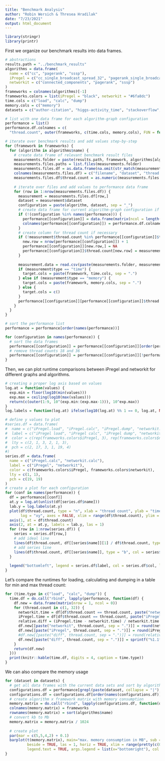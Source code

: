 ```yaml
---
title: "Benchmark Analysis"
author: "Robin Wersich & Thresea Hradilak"
date: "7/23/2021"
output: html_document
---
```


```r
library(stringr)
library(printr)
```


First we organize our benchmark results into data frames.
```r
# abstractions
results.path = "../benchmark_results"
algorithms = data.frame(
  name = c("cc", "pagerank", "sssp"),
  iPregel = c("cc_single_broadcast_spread_32", "pagerank_single_broadcast_32", "sssp_single_broadcast_spread_32"),
  networkit = c("connected_components", "pagerank", "sssp")
)
frameworks = colnames(algorithms)[-1]
frameworks.colors = list(iPregel = "black", networkit = "#6fa8dc")
time.cols = c("load", "calc", "dump")
memory.cols = c("memory")
datasets = c("author-citation", "higgs-activity_time", "stackoverflow", "hollywood-2011")

# list with one data frame for each algorithm-graph configuration
performance = list()
performance.df.colnames = c(
  "thread.count", outer(frameworks, c(time.cols, memory.cols), FUN = function(a, b) paste(a, b, sep = ".")))

# iterate over benchmark results and add values step-by-step
for (framework in frameworks) {
  for (algorithm in algorithms$name) {
    # create data frame of relevant benchmark result files
    measurements.folder = paste(results.path, framework, algorithms[algorithms$name == algorithm, framework], sep = "/")
    measurements.files.paths = list.files(measurements.folder)
    measurements.files.df = as.data.frame(na.omit(str_match(measurements.files.paths, "^([\\w-]+)_(\\d+)_(\\w+).txt$")))
    colnames(measurements.files.df) = c("filename", "dataset", "thread.count", "type")
    measurements.files.df$thread.count = as.numeric(measurements.files.df$thread.count)
    
    # iterate over files and add values to performance data frame
    for (row in 1:nrow(measurements.files.df)) {
      measurement = measurements.files.df[row,]
      dataset = measurement$dataset
      configuration = paste(algorithm, dataset, sep = "_")
      # create data frame for current algorithm-graph configuration if necessary
      if (!(configuration %in% names(performance))) {
        performance[[configuration]] = data.frame(matrix(ncol = length(performance.df.colnames), nrow = 0))
        colnames(performance[[configuration]]) = performance.df.colnames
      }
      # create column for thread count if necessary
      if (!measurement$thread.count %in% performance[[configuration]]$thread.count) {
        new.row = nrow(performance[[configuration]]) + 1
        performance[[configuration]][new.row,] = NA
        performance[[configuration]]$thread.count[new.row] = measurement$thread.count
      }
      
      measurement.data = read.csv(paste(measurements.folder, measurement$filename, sep = "/"), header = FALSE, sep = "\t")
      if (measurement$type == "time") {
        target.cols = paste(framework, time.cols, sep = ".")
      } else if (measurement$type == "memory") {
        target.cols = paste(framework, memory.cols, sep = ".")
      } else {
        target.cols = c()
      }
      performance[[configuration]][performance[[configuration]]$thread.count == measurement$thread.count, target.cols] = colMeans(measurement.data)
    }
  }
}

# sort the performance list
performance = performance[order(names(performance))]

for (configuration in names(performance)) {
  # sort the data frames
  performance[[configuration]] = performance[[configuration]][order(performance[[configuration]]$thread.count),]
  # remove thread counts 18 and 36
  performance[[configuration]] = performance[[configuration]][!performance[[configuration]]$thread.count %in% c(18, 36),]
}
```

Then, we can plot runtime comparisons between iPregel and networkit for different graphs and algorithms.

```r
# creating a proper log axis based on values
log.at = function(values) {
  exp.min = floor(log10(min(values)))
  exp.max = ceiling(log10(max(values)))
  return(c(outer(1:9, 10^(exp.min:(exp.max-1))), 10^exp.max))
}
log.labels = function(log.at) ifelse(log10(log.at) %% 1 == 0, log.at, NA)

# define y values to plot
#series.df = data.frame(
#  name = c("iPregel.load", "iPregel.calc", "iPregel.dump", "networkit.load", "networkit.calc", "networkit.dump"),
#  label = c("iPregel load", "iPregel calc", "iPregel dump", "networkit load", "networkit calc", "networkit dump"),
#  color = c(rep(frameworks.colors$iPregel, 3), rep(frameworks.colors$networkit, 3)),
#  lty = c(2, 1, 3, 2, 1, 3),
#  pch = c(2, 17, 3, 1, 19, 4)
#)
series.df = data.frame(
  name = c("iPregel.calc", "networkit.calc"),
  label = c("iPregel", "networkit"),
  color = c(frameworks.colors$iPregel, frameworks.colors$networkit),
  lty = c(1, 1),
  pch = c(19, 19)
)
# create a plot for each configuration
for (conf in names(performance)) {
  df = performance[[conf]]
  at.y = log.at(unlist(df[series.df$name]))
  lab.y = log.labels(at.y)
  plot(df$thread.count, type = "n", xlab = "thread count", ylab = "time in s", main = conf,
       log = "xy", axes = FALSE, xlim = range(df$thread.count), ylim = c(range(at.y)))
  axis(1, at = df$thread.count)
  axis(2, at = at.y, labels = lab.y, las = 1)
  for (row in 1:nrow(series.df)) {
    series = series.df[row,]
    # add ideal line
    lines(df$thread.count, df[[series$name]][1] / df$thread.count, type = "l", lty = 3)
    # add series line
    lines(df$thread.count, df[[series$name]], type = "b", col = series$color, lty = series$lty, pch = series$pch)
  }
  
  legend("bottomleft", legend = series.df$label, col = series.df$col, lty = series.df$lty, pch = series.df$pch)
}
```

Let's compare the runtimes for loading, calculating and dumping in a table for min and max thread count:

```r
for (time.type in c("load", "calc", "dump")) {
  time.df = do.call("rbind", lapply(performance, function(df) {
    df.new = data.frame(matrix(nrow = 1, ncol = 0))
    for (thread.count in c(1, 32)) {
      networkit.time = df[df$thread.count == thread.count, paste("networkit", time.type, sep = ".")]
      iPregel.time = df[df$thread.count == thread.count, paste("iPregel", time.type, sep = ".")]
      relative.diff = (iPregel.time - networkit.time) / networkit.time
      df.new[[paste("networkit", thread.count, sep = ".")]] = round(networkit.time, 4)
      df.new[[paste("iPregel", thread.count, sep = ".")]] = round(iPregel.time, 4)
      #df.new[[paste("diff", thread.count, sep = ".")]] = round(relative.diff, 3)
      df.new[[paste("diff", thread.count, sep = ".")]] = sprintf("%1.1f%%", 100*relative.diff)
    }
    return(df.new)
  }))
  print(knitr::kable(time.df, digits = 4, caption = time.type))
}
```

We can also compare the memory usage

```r
for (dataset in datasets) {
  # get all data frames with the current data sets and sort by algorithm
  configurations.df = performance[grepl(paste(dataset, collapse = "|"), names(performance))]
  configurations.df = configurations.df[order(names(configurations.df))]
  # create algorithm x framework matrix with memory consumption
  memory.matrix = do.call("rbind", lapply(configurations.df, function(df) colMeans(df[, paste(frameworks, "memory", sep = "." )])))
  colnames(memory.matrix) = frameworks
  rownames(memory.matrix) = sort(algorithms$name)
  # convert kb to Mb
  memory.matrix = memory.matrix / 1024
  
  # create plot
  par(mar = c(5,5,4,2) + 0.1)
  barplot(t(memory.matrix), main="max. memory consumption in MB", sub = dataset,
          beside = TRUE, las = 1, horiz = TRUE, xlim = range(pretty(c(0, memory.matrix))),
          legend.text = TRUE, args.legend = list(x="bottomright"), col = unlist(frameworks.colors))
}
```

